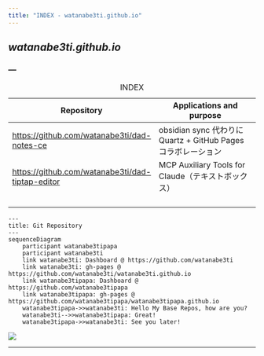 ```yaml
---
title: "INDEX - watanabe3ti.github.io"
---
```


## *watanabe3ti.github.io*

### ---

| Repository | Applications and purpose |
|------------------------------|------------------------------------------|
| <https://github.com/watanabe3ti/dad-notes-ce> | obsidian sync 代わりに Quartz + GitHub Pages コラボレーション |
| <https://github.com/watanabe3ti/dad-tiptap-editor> | MCP Auxiliary Tools for Claude（テキストボックス） |
|  |  |
|  |  |
|  |  |
|  |  |

: INDEX

```mermaid
---
title: Git Repository
---
sequenceDiagram
    participant watanabe3tipapa
    participant watanabe3ti
    link watanabe3ti: Dashboard @ https://github.com/watanabe3ti
    link watanabe3ti: gh-pages @ https://github.com/watanabe3ti/watanabe3ti.github.io
    link watanabe3tipapa: Dashboard @ https://github.com/watanabe3tipapa
    link watanabe3tipapa: gh-pages @ https://github.com/watanabe3tipapa/watanabe3tipapa.github.io
    watanabe3tipapa->>watanabe3ti: Hello My Base Repos, how are you?
    watanabe3ti-->>watanabe3tipapa: Great!
    watanabe3tipapa->>watanabe3ti: See you later!

```

![](assets/UC_DotandDash.jpg)

------------------------------------------------------------------------

<!--# theme: spacelab  -->